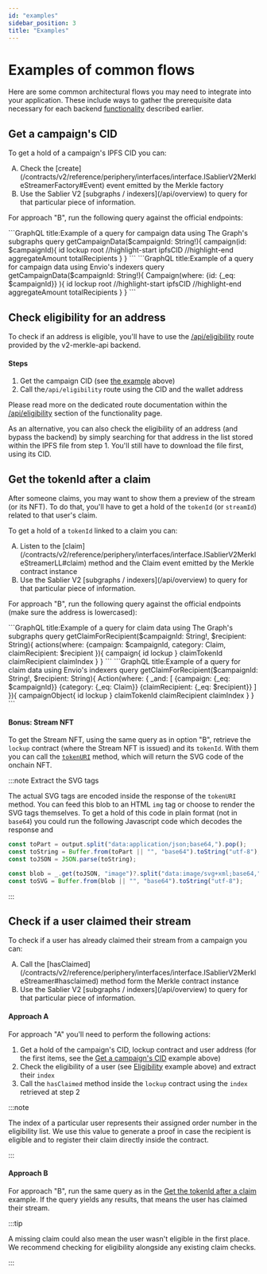 ```yaml
---
id: "examples"
sidebar_position: 3
title: "Examples"
---
```



# Examples of common flows

Here are some common architectural flows you may need to integrate into your application. These include ways to gather
the prerequisite data necessary for each backend [functionality](/api/merkle-api/functionality) described earlier.

## Get a campaign's CID

To get a hold of a campaign's IPFS CID you can:

<ol type="A">
  <li>
    Check the [create](/contracts/v2/reference/periphery/interfaces/interface.ISablierV2MerkleStreamerFactory#Event)
    event emitted by the Merkle factory
  </li>
  <li>Use the Sablier V2 [subgraphs / indexers](/api/overview) to query for that particular piece of information.</li>
</ol>

For approach "B", run the following query against the official endpoints:

<Tabs>
  <TabItem value="TheGraph" label="The Graph" default>
 ```GraphQL title:Example of a query for campaign data using The Graph's subgraphs
    query getCampaignData($campaignId: String!){
      campaign(id: $campaignId){
        id
        lockup
        root
        //highlight-start
        ipfsCID
        //highlight-end
        aggregateAmount
        totalRecipients
      }
    }
```
  </TabItem>
  <TabItem value="Envio" label="Envio">
 ```GraphQL title:Example of a query for campaign data using Envio's indexers
    query getCampaignData($campaignId: String!){
      Campaign(where: {id: {_eq: $campaignId}} ){
        id
        lockup
        root
        //highlight-start
        ipfsCID
        //highlight-end
        aggregateAmount
        totalRecipients
      }
    }
```
  </TabItem>
</Tabs>

## Check eligibility for an address

To check if an address is eligible, you'll have to use the
[/api/eligibility](/api/merkle-api/functionality#eligibility-apieligibility) route provided by the v2-merkle-api
backend.

#### Steps

1. Get the campaign CID (see [the example](/api/merkle-api/examples#get-a-campaigns-cid) above)
2. Call the`/api/eligibility` route using the CID and the wallet address

Please read more on the dedicated route documentation within the
[/api/eligibility](<(/api/merkle-api/functionality#eligibility-apieligibility)>) section of the functionality page.

As an alternative, you can also check the eligibility of an address (and bypass the backend) by simply searching for
that address in the list stored within the IPFS file from step 1. You'll still have to download the file first, using
its CID.

## Get the tokenId after a claim

After someone claims, you may want to show them a preview of the stream (or its NFT). To do that, you'll have to get a
hold of the `tokenId` (or `streamId`) related to that user's claim.

To get a hold of a `tokenId` linked to a claim you can:

<ol type="A">
  <li>
    Listen to the [claim](/contracts/v2/reference/periphery/interfaces/interface.ISablierV2MerkleStreamerLL#claim)
    method and the Claim event emitted by the Merkle contract instance
  </li>
  <li>Use the Sablier V2 [subgraphs / indexers](/api/overview) to query for that particular piece of information.</li>
</ol>

For approach "B", run the following query against the official endpoints (make sure the address is lowercased):

<Tabs>
  <TabItem value="TheGraph" label="The Graph" default>
 ```GraphQL title:Example of a query for claim data using The Graph's subgraphs
    query getClaimForRecipient($campaignId: String!, $recipient: String){
      actions(where: {campaign: $campaignId, category: Claim, claimRecipient: $recipient }){
        campaign{
          id
          lockup
        }
        claimTokenId
        claimRecipient
        claimIndex
      }
    }
```
  </TabItem>
  <TabItem value="Envio" label="Envio">
 ```GraphQL title:Example of a query for claim data using Envio's indexers
      query getClaimForRecipient($campaignId: String!, $recipient: String){
      Action(where: {
        _and: [
          {campaign: {_eq: $campaignId}}
          {category: {_eq: Claim}}
          {claimRecipient: {_eq: $recipient}}
        ]
      }){
        campaignObject{
          id
          lockup
        }
        claimTokenId
        claimRecipient
        claimIndex
      }
    }
```
  </TabItem>
</Tabs>

#### Bonus: Stream NFT

To get the Stream NFT, using the same query as in option "B", retrieve the `lockup` contract (where the Stream NFT is
issued) and its `tokenId`. With them you can call the
[`tokenURI`](/contracts/v2/reference/core/contract.SablierV2NFTDescriptor#tokenuri) method, which will return the SVG
code of the onchain NFT.

:::note Extract the SVG tags

The actual SVG tags are encoded inside the response of the `tokenURI` method. You can feed this blob to an HTML `img`
tag or choose to render the SVG tags themselves. To get a hold of this code in plain format (not in `base64`) you could
run the following Javascript code which decodes the response and

```typescript
const toPart = output.split("data:application/json;base64,").pop();
const toString = Buffer.from(toPart || "", "base64").toString("utf-8");
const toJSON = JSON.parse(toString);

const blob = _.get(toJSON, "image")?.split("data:image/svg+xml;base64,")[1];
const toSVG = Buffer.from(blob || "", "base64").toString("utf-8");
```

:::

## Check if a user claimed their stream

To check if a user has already claimed their stream from a campaign you can:

<ol type="A">
  <li>
    Call the [hasClaimed](/contracts/v2/reference/periphery/interfaces/interface.ISablierV2MerkleStreamer#hasclaimed)
    method form the Merkle contract instance
  </li>
  <li>Use the Sablier V2 [subgraphs / indexers](/api/overview) to query for that particular piece of information.</li>
</ol>

#### Approach A

For approach "A" you'll need to perform the following actions:

1. Get a hold of the campaign's CID, lockup contract and user address (for the first items, see the
   [Get a campaign's CID](/api/merkle-api/examples#get-a-campaigns-cid) example above)
2. Check the eligibility of a user (see [Eligibility](/api/merkle-api/examples#check-eligibility-for-an-address) example
   above) and extract their `index`
3. Call the `hasClaimed` method inside the `lockup` contract using the `index` retrieved at step 2

:::note

The index of a particular user represents their assigned order number in the eligibility list. We use this value to
generate a proof in case the recipient is eligible and to register their claim directly inside the contract.

:::

#### Approach B

For approach "B", run the same query as in the
[Get the tokenId after a claim](/api/merkle-api/examples#get-the-tokenid-after-a-claim) example. If the query yields any
results, that means the user has claimed their stream.

:::tip

A missing claim could also mean the user wasn't eligible in the first place. We recommend checking for eligibility
alongside any existing claim checks.

:::
